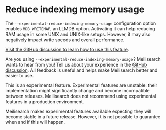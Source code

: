 # Reduce indexing memory usage

The `--experimental-reduce-indexing-memory-usage` configuration option enables `MDB_WRITEMAP`, an LLMDB option. Activating it can help reducing RAM usage in some UNIX and UNIX-like setups. However, it may also negatively impact write speeds and overall performance.

[Visit the GitHub discussion to learn how to use this feature](https://github.com/meilisearch/product/discussions/652).

Are you using `--experimental-reduce-indexing-memory-usage`? Meilisearch wants to hear from you! Tell us about your experience in the [GitHub discussion](https://github.com/meilisearch/product/discussions/652). All feedback is useful and helps make Meilisearch better and easier to use.

<Capsule intent="warning">
This is an experimental feature. Experimental features are unstable: their implementation might significantly change and become incompatible between releases. Meilisearch does not recommend using experimental features in a production environment.

Meilisearch makes experimental features available expecting they will become stable in a future release. However, it is not possible to guarantee when and if this will happen.
</Capsule>
